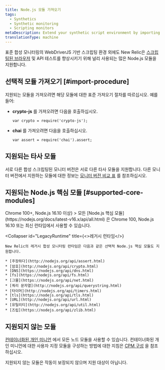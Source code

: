 ```yaml
---
title: Node.js 모듈 가져오기
tags:
  - Synthetics
  - Synthetic monitoring
  - Scripting monitors
metaDescription: Extend your synthetic script environment by importing popular Node.js modules.
translationType: machine
---
```


표준 합성 모니터링의 WebDriverJS 기반 스크립팅 환경 외에도 New Relic은 [스크립팅된 브라우저](/docs/synthetics/new-relic-synthetics/scripting-monitors/writing-scripted-browsers) 및 API 테스트를 향상시키기 위해 널리 사용되는 많은 Node.js 모듈을 지원합니다.

## 선택적 모듈 가져오기 [#import-procedure]

지원되는 모듈을 가져오려면 해당 모듈에 대한 표준 가져오기 절차를 따르십시오. 예를 들어:

* **crypto-js** 를 가져오려면 다음을 호출하십시오.

  ```
  var crypto = require('crypto-js');
  ```

* **chai** 를 가져오려면 다음을 호출하십시오.

  ```
  var assert = require('chai').assert;
  ```

## 지원되는 타사 모듈

서로 다른 합성 스크립팅된 모니터 버전은 서로 다른 타사 모듈을 지원합니다. 다른 모니터 버전에서 지원하는 모듈에 대한 정보는 [모니터 버전 비교 표](/docs/synthetics/new-relic-synthetics/scripting-monitors/scripted-monitor-runtime-environment) 를 참조하십시오.

## 지원되는 Node.js 핵심 모듈 [#supported-core-modules]

<CollapserGroup>
  <Collapser
    id="NewRuntime"
    title={<>Chrome 100+, Node.js 16.10 이상</>}
  >
    모든 [Node.js 핵심 모듈](https://nodejs.org/docs/latest-v16.x/api/all.html) 은 Chrome 100, Node.js 16.10 또는 최신 런타임에서 사용할 수 있습니다.
  </Collapser>

  <Collapser
    id="LegacyRuntime"
    title={<>레거시 런타임</>}
  >
    New Relic의 레거시 합성 모니터링 런타임은 다음과 같은 선택적 Node.js 핵심 모듈도 지원합니다.

    * [주장하다](http://nodejs.org/api/assert.html)
    * [암호](http://nodejs.org/api/crypto.html)
    * [DNS](https://nodejs.org/api/dns.html)
    * [fs](https://nodejs.org/api/fs.html)
    * [그물](https://nodejs.org/api/net.html)
    * [쿼리 문자열](http://nodejs.org/api/querystring.html)
    * [타이머](http://nodejs.org/api/timers.html)
    * [tls](https://nodejs.org/api/tls.html)
    * [URL](http://nodejs.org/api/url.html)
    * [유틸리티](http://nodejs.org/api/util.html)
    * [즈립](https://nodejs.org/api/zlib.html)
  </Collapser>
</CollapserGroup>

## 지원되지 않는 모듈

[컨테이너화된 개인 미니언](/docs/synthetics/new-relic-synthetics/private-locations/install-containerized-private-minions-cpms) 에서 모든 노드 모듈을 사용할 수 있습니다. 컨테이너화된 개인 미니언에 대한 사용자 지정 모듈을 구성하는 방법에 대한 지침은 [CPM 구성](/docs/synthetics/new-relic-synthetics/private-locations/containerized-private-minion-cpm-configuration#custom-modules) 을 참조하십시오.

지원되지 않는 모듈은 작동이 보장되지 않으며 지원 대상이 아닙니다.